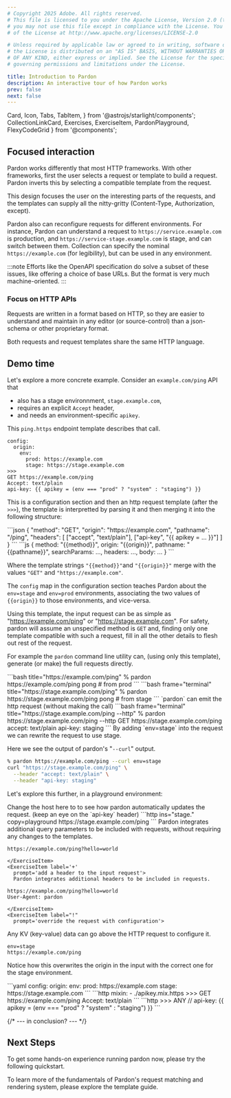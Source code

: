 ```yaml
---
# Copyright 2025 Adobe. All rights reserved.
# This file is licensed to you under the Apache License, Version 2.0 (the "License");
# you may not use this file except in compliance with the License. You may obtain a copy
# of the License at http://www.apache.org/licenses/LICENSE-2.0

# Unless required by applicable law or agreed to in writing, software distributed under
# the License is distributed on an "AS IS" BASIS, WITHOUT WARRANTIES OR REPRESENTATIONS
# OF ANY KIND, either express or implied. See the License for the specific language
# governing permissions and limitations under the License.

title: Introduction to Pardon
description: An interactive tour of how Pardon works
prev: false
next: false
---
```


  Card,
  Icon,
  Tabs,
  TabItem,
} from '@astrojs/starlight/components';
  CollectionLinkCard,
  Exercises,
  ExerciseItem,
  PardonPlayground,
  FlexyCodeGrid
 } from '@components';

## Focused interaction

Pardon works differently that most HTTP frameworks.  With other frameworks,
first the user selects a request or template to build a request.  Pardon
inverts this by selecting a compatible template from the request.

This design focuses the user on the interesting parts of the requests, and the templates
can supply all the nitty-gritty (Content-Type, Authorization, except).

Pardon also can reconfigure requests for different environments.
For instance, Pardon can understand a request to `https://service.example.com` is production,
and `https://service-stage.example.com` is stage, and can switch between them.
Collection can specify the nominal
`https://example.com` (for legibility), but can be used in any environment.

:::note
Efforts like the OpenAPI specification do solve a subset of these issues, like
offering a choice of base URLs.  But the format is very much machine-oriented.
:::

### Focus on HTTP APIs

Requests are written in a format based on HTTP, so they are easier to understand and maintain
in any editor (or source-control) than a json-schema or other proprietary format.

Both requests and request templates share the same HTTP language.

## Demo time

Let's explore a more concrete example. Consider an `example.com/ping` API that

 - also has a stage environnment, `stage.example.com`,
 - requires an explicit `Accept` header,
 - and needs an environment-specific `apikey`.

This `ping.https` endpoint template describes that call.

```http title="example/ping.https"
config:
  origin:
    env:
      prod: https://example.com
      stage: https://stage.example.com
>>>
GET https://example.com/ping
Accept: text/plain
api-key: {{ apikey = (env === "prod" ? "system" : "staging") }}
```

This is a configuration section and then an http request template (after the `>>>`),
the template is interpretted by parsing it and then merging it into the following structure:

<FlexyCodeGrid centered>
```json
{
  "method": "GET",
  "origin": "https://example.com",
  "pathname": "/ping",
  "headers": [
    ["accept", "text/plain"],
    ["api-key", "{{ apikey = ... }}"]
  ]
}
```
```js
{
  method: "{{method}}",
  origin: "{{origin}}",
  pathname: "{{pathname}}",
  searchParams: ...,
  headers: ...,
  body: ...
}
```
</FlexyCodeGrid>

Where the template strings `"{{method}}"`and `"{{origin}}"` merge with the
values `"GET"` and `"https://example.com"`.  


The `config` map in the configuration section teaches Pardon about the `env=stage` and `env=prod` environments,
associating the two values of `{{origin}}` to those environments, and vice-versa.  

Using this template, the input request can be as simple as
"https://example.com/ping" or "https://stage.example.com".
For safety, pardon will assume an unspecified method is `GET` and, finding
only one template compatible with such a request,
fill in all the other details to flesh out rest of the request.

For example the `pardon` command line utility can, (using only this template), generate (or make)
the full requests directly.

<Tabs>
  <TabItem label="production">
```bash title="https://example.com/ping"
% pardon https://example.com/ping
pong # from prod
```
  </TabItem>
  <TabItem label="staging">
```bash frame="terminal" title="https://stage.example.com/ping"
% pardon https://stage.example.com/ping
pong # from stage
```
  </TabItem>
  <TabItem label="staging / http">
`pardon` can emit the http request (without making the call)
```bash frame="terminal" title="https://stage.example.com/ping --http"
% pardon https://stage.example.com/ping --http
GET https://stage.example.com/ping
accept: text/plain
api-key: staging
```
  </TabItem>
  <TabItem label="env=stage">
By adding `env=stage` into the request we can rewrite the request to use stage.

Here we see the output of pardon's "`--curl`" output.
```bash frame="terminal" title="https://example.com/ping --curl env=stage"
% pardon https://example.com/ping --curl env=stage
curl "https://stage.example.com/ping" \
  --header "accept: text/plain" \
  --header "api-key: staging"
```
  </TabItem>
</Tabs>

Let's explore this further, in a playground environment:

<PardonPlayground example="https://example.com/ping" config={pingExample}>
  <Exercises>
    <ExerciseItem label='↔'
      prompt="change the request to the stage server">
      Change the host here to to see how pardon
      automatically updates the request. (keep an eye on the `api-key` header)
```http ins="stage." copy=playground
https://stage.example.com/ping
```
    </ExerciseItem>
    <ExerciseItem label='?'
      prompt='add a query to the input request'>
      Pardon integrates additional query parameters to be included with requests, without
      requiring any changes to the templates.

```http ins="?hello=world" copy=playground
https://example.com/ping?hello=world
```
    </ExerciseItem>
    <ExerciseItem label='+'
      prompt='add a header to the input request'>
      Pardon integrates additional headers to be included in requests.

```http ins={2} copy=playground
https://example.com/ping?hello=world
User-Agent: pardon
```
    </ExerciseItem>
    <ExerciseItem label="!"
      prompt='override the request with configuration'>
Any KV (key-value) data can go above the HTTP request to configure it.
```http ins="env=stage" copy=playground
env=stage
https://example.com/ping
```
Notice how this overwrites the origin in the input with the
correct one for the stage environment.  
    </ExerciseItem>
  </Exercises>
</PardonPlayground>

<Tabs>
<TabItem label="service.yaml">
```yaml
config:
  origin:
    env:
      prod: https://example.com
      stage: https://stage.example.com
```
</TabItem>
<TabItem label="ping.https">
```http
mixin:
  - ./apikey.mix.https
>>>
GET https://example.com/ping
Accept: text/plain
```
</TabItem>
<TabItem label="apikey.mix.https">
```http
>>>
ANY //
api-key: {{ apikey = (env === "prod" ? "system" : "staging") }}
```
</TabItem>
</Tabs>

{/* --- in conclusion? --- */}

## Next Steps

To get some hands-on experience running pardon now, please try the following quickstart.

<CollectionLinkCard href="/intro/quickstart" />

To learn more of the fundamentals of Pardon's request matching and rendering system, please explore
the template guide.

<CollectionLinkCard href="/intro/templates" />
